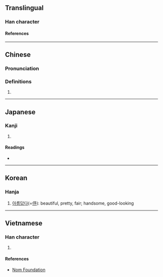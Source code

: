 {{character info/new}}
==Translingual==

===Han character===
{{Han char|rn=38|rad=女|as=04|sn=7|four=47422|canj=VNIN|ids=⿰女予}}

====References====
{{Han ref|kx=0257.040|dkj=06105|dj=0521.170|hdz=21034.040|uh=59A4}}

----

==Chinese==
{{zh-forms}}

===Pronunciation===
{{zh-pron
|m=yú
|c=jyu4
|mc=y
|oc=y
|cat=
}}

===Definitions===
{{zh-hanzi}}

# {{zh-only|婕妤}}

----

==Japanese==

===Kanji===
{{ja-kanji|grade=|rs=女04}}

# {{defn|lang=ja|sort=女04}}

====Readings====
* {{ja-readings|on=[[よ]] (yo)|kun=}}

----

==Korean==

===Hanja===
{{ko-hanja|hangeul=여|rv=yeo|mr=yŏ}}

# [[아름답다]](=[[伃]]): beautiful, pretty, fair; handsome, good-looking

----

==Vietnamese==

===Han character===
{{vi-hantu|[[dư]]|rs=女04}}

# {{defn|lang=vi|sort=女04}}

====References====
* [http://nomfoundation.org/common/nom_details.php?codepoint=59a4 Nom Foundation]